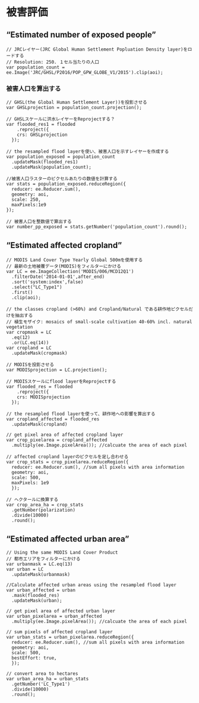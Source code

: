 # 被害評価

## "Estimated number of exposed people"

```
// JRCレイヤー(JRC Global Human Settlement Popluation Density layer)をロードする
// Resolution: 250. １セル当たりの人口
var population_count = ee.Image('JRC/GHSL/P2016/POP_GPW_GLOBE_V1/2015').clip(aoi);
```

### 被害人口を算出する

```
// GHSL(the Global Human Settlement Layer))を投影させる
var GHSLprojection = population_count.projection();

// GHSLスケールに洪水レイヤーをReprojectする？
var flooded_res1 = flooded
    .reproject({
    crs: GHSLprojection
  });

// the resampled flood layerを使い、被害人口を示すレイヤーを作成する
var population_exposed = population_count
  .updateMask(flooded_res1)
  .updateMask(population_count);

//被害人口ラスターのピクセルあたりの数値を計算する 
var stats = population_exposed.reduceRegion({
  reducer: ee.Reducer.sum(),
  geometry: aoi,
  scale: 250,
  maxPixels:1e9 
});

// 被害人口を整数値で算出する
var number_pp_exposed = stats.getNumber('population_count').round();
```

##  "Estimated affected cropland" 

```
// MODIS Land Cover Type Yearly Global 500mを使用する
// 最新の土地被覆データ(MODIS)をフィルターにかける 
var LC = ee.ImageCollection('MODIS/006/MCD12Q1')
  .filterDate('2014-01-01',after_end)
  .sort('system:index',false)
  .select("LC_Type1")
  .first()
  .clip(aoi);

// the classes cropland (>60%) and Cropland/Natural である耕作地ピクセルだけを抽出する
// 植生モザイク: mosaics of small-scale cultivation 40-60% incl. natural vegetation
var cropmask = LC
  .eq(12)
  .or(LC.eq(14))
var cropland = LC
  .updateMask(cropmask)
  
// MODISを投影させる
var MODISprojection = LC.projection();

// MODISスケールにflood layerをReprojectする
var flooded_res = flooded
    .reproject({
    crs: MODISprojection
  });

// the resampled flood layerを使って、耕作地への影響を算出する
var cropland_affected = flooded_res
  .updateMask(cropland)

// get pixel area of affected cropland layer
var crop_pixelarea = cropland_affected
  .multiply(ee.Image.pixelArea()); //calcuate the area of each pixel 

// affected cropland layerのピクセルを足し合わせる
var crop_stats = crop_pixelarea.reduceRegion({
  reducer: ee.Reducer.sum(), //sum all pixels with area information                
  geometry: aoi,
  scale: 500,
  maxPixels: 1e9
  });
  
// ヘクタールに換算する
var crop_area_ha = crop_stats
  .getNumber(polarization)
  .divide(10000)
  .round();
```


##  "Estimated affected urban area"

```
// Using the same MODIS Land Cover Product 
// 都市エリアをフィルターにかける
var urbanmask = LC.eq(13)
var urban = LC
  .updateMask(urbanmask)

//Calculate affected urban areas using the resampled flood layer
var urban_affected = urban
  .mask(flooded_res)
  .updateMask(urban);

// get pixel area of affected urban layer
var urban_pixelarea = urban_affected
  .multiply(ee.Image.pixelArea()); //calcuate the area of each pixel 

// sum pixels of affected cropland layer
var urban_stats = urban_pixelarea.reduceRegion({
  reducer: ee.Reducer.sum(), //sum all pixels with area information                
  geometry: aoi,
  scale: 500,
  bestEffort: true,
  });

// convert area to hectares
var urban_area_ha = urban_stats
  .getNumber('LC_Type1')
  .divide(10000)
  .round();
```